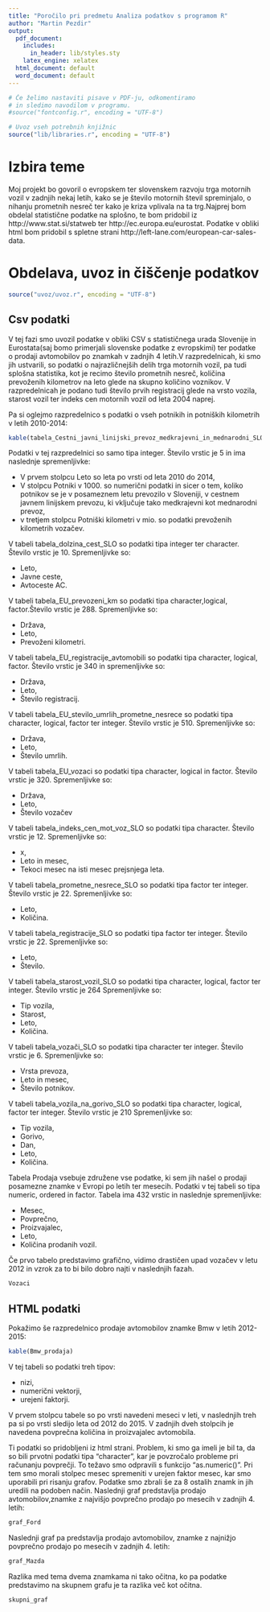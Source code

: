 ```yaml
---
title: "Poročilo pri predmetu Analiza podatkov s programom R"
author: "Martin Pezdir"
output:
  pdf_document:
    includes:
      in_header: lib/styles.sty
    latex_engine: xelatex
  html_document: default
  word_document: default
---
```


```r
# Če želimo nastaviti pisave v PDF-ju, odkomentiramo
# in sledimo navodilom v programu.
#source("fontconfig.r", encoding = "UTF-8")

# Uvoz vseh potrebnih knjižnic
source("lib/libraries.r", encoding = "UTF-8")
```

# Izbira teme
Moj projekt bo govoril o evropskem ter slovenskem razvoju trga motornih vozil v zadnjih nekaj letih, kako se je število motornih števil spreminjalo, o nihanju prometnih nesreč ter kako je kriza vplivala na ta trg.Najprej bom obdelal statistične podatke na splošno, te bom pridobil iz http://www.stat.si/statweb ter http://ec.europa.eu/eurostat. Podatke v obliki html bom pridobil s spletne strani http://left-lane.com/european-car-sales-data.


# Obdelava, uvoz in čiščenje podatkov

```r
source("uvoz/uvoz.r", encoding = "UTF-8")
```

## Csv podatki

V tej fazi smo uvozil podatke v obliki CSV s statističnega urada Slovenije in Eurostata(saj bomo primerjali slovenske podatke z evropskimi) ter podatke o prodaji avtomobilov po znamkah v zadnjih 4 letih.V razpredelnicah, ki smo jih ustvarili, so podatki o najrazličnejših delih trga motornih vozil, pa tudi splošna statistika, kot je recimo število prometnih nesreč, količina prevoženih kilometrov na leto glede na skupno količino voznikov. V razpredelnicah je podano tudi število prvih registracij glede na vrsto vozila, starost vozil ter indeks cen motornih vozil od leta 2004 naprej.


Pa si oglejmo razpredelnico s podatki o vseh potnikih in potniških kilometrih v letih 2010-2014:

```r
kable(tabela_Cestni_javni_linijski_prevoz_medkrajevni_in_mednarodni_SLO)
```

Podatki v tej razpredelnici so samo tipa integer. Število vrstic je 5 in ima naslednje spremenljivke:

* V prvem stolpcu Leto so leta po vrsti od leta 2010 do 2014,
* V stolpcu Potniki v 1000. so numerični podatki in sicer o tem, koliko potnikov se je v posameznem letu prevozilo v Sloveniji, v cestnem javnem linijskem prevozu, ki vključuje tako medkrajevni kot mednarodni prevoz,
* v tretjem stolpcu Potniški kilometri v mio. so podatki prevoženih kilometrih vozačev.

V tabeli tabela_dolzina_cest_SLO so podatki tipa integer ter character. Število vrstic je 10. Spremenljivke so:

* Leto,
* Javne ceste,
* Avtoceste AC.

\pagebreak

V tabeli tabela_EU_prevozeni_km so podatki tipa character,logical, factor.Število vrstic je 288. Spremenljivke so:

* Država,
* Leto,
* Prevoženi kilometri.

V tabeli tabela_EU_registracije_avtomobili so podatki tipa character, logical, factor. Število vrstic je 340 in spremenljivke so:

* Država,
* Leto,
* Število registracij.

V tabeli tabela_EU_stevilo_umrlih_prometne_nesrece so podatki tipa character, logical, factor ter integer. Število vrstic je 510. Spremenljivke so:

* Država,
* Leto,
* Število umrlih.

V tabeli tabela_EU_vozaci so podatki tipa character, logical in factor. Število vrstic je 320. Spremenljivke so:

* Država,
* Leto,
* Število vozačev

V tabeli tabela_indeks_cen_mot_voz_SLO so podatki tipa character. Število vrstic je 12. Spremenljivke so:

* x,
* Leto in mesec,
* Tekoci mesec na isti mesec prejsnjega leta.


V tabeli tabela_prometne_nesrece_SLO so podatki tipa factor ter integer. Število vrstic je 22. Spremenljivke so:

* Leto,
* Količina.

V tabeli tabela_registracije_SLO so podatki tipa factor ter integer. Število vrstic je 22. Spremenljivke so:

* Leto,
* Število.

\pagebreak

V tabeli tabela_starost_vozil_SLO so podatki tipa character, logical, factor ter integer. Število vrstic je 264 Spremenljivke so:

* Tip vozila,
* Starost,
* Leto,
* Količina.

V tabeli tabela_vozači_SLO so podatki tipa character ter integer. Število vrstic je 6. Spremenljivke so:

* Vrsta prevoza,
* Leto in mesec,
* Število potnikov.

V tabeli tabela_vozila_na_gorivo_SLO so podatki tipa character, logical, factor ter integer. Število vrstic je 210 Spremenljivke so:

* Tip vozila,
* Gorivo,
* Dan,
* Leto,
* Količina.

Tabela Prodaja vsebuje združene vse podatke, ki sem jih našel o prodaji posamezne znamke v Evropi po letih ter mesecih. Podatki v tej tabeli so tipa numeric, ordered in factor. Tabela ima 432 vrstic in naslednje spremenljivke:

* Mesec,
* Povprečno,
* Proizvajalec,
* Leto,
* Količina prodanih vozil.

\pagebreak

Če prvo tabelo predstavimo grafično, vidimo drastičen upad vozačev v letu 2012 in vzrok za to bi bilo dobro najti v naslednjih fazah.

```r
Vozaci
```

## HTML podatki

Pokažimo še razpredelnico prodaje avtomobilov znamke Bmw v letih 2012-2015:
```r
kable(Bmw_prodaja)
```

\pagebreak

V tej tabeli so podatki treh tipov: 

* nizi,
* numerični vektorji,
* urejeni faktorji.

V prvem stolpcu tabele so po vrsti navedeni meseci v leti, v naslednjih treh pa si po vrsti sledijo leta od 2012 do 2015. V zadnjih dveh stolpcih je navedena povprečna količina in proizvajalec avtomobila.

Ti podatki so pridobljeni iz html strani. Problem, ki smo ga imeli je bil ta, da so bili prvotni podatki tipa "character", kar je povzročalo probleme pri računanju povprečji. To težavo smo odpravili s funkcijo "as.numeric()". Pri tem smo morali stolpec mesec spremeniti v urejen faktor mesec, kar smo uporabili pri risanju grafov.
Podatke smo zbrali še za 8 ostalih znamk in jih uredili na podoben način.
Naslednji graf predstavlja prodajo avtomobilov,znamke z najvišjo povprečno prodajo po mesecih v zadnjih 4. letih:

```r
graf_Ford
```

\pagebreak

Naslednji graf pa predstavlja prodajo avtomobilov, znamke z najnižjo povprečno prodajo po mesecih v zadnjih 4. letih:

```r
graf_Mazda
```

Razlika med tema dvema znamkama ni tako očitna, ko pa podatke predstavimo na skupnem grafu je ta razlika več kot očitna.

```r
skupni_graf
```

